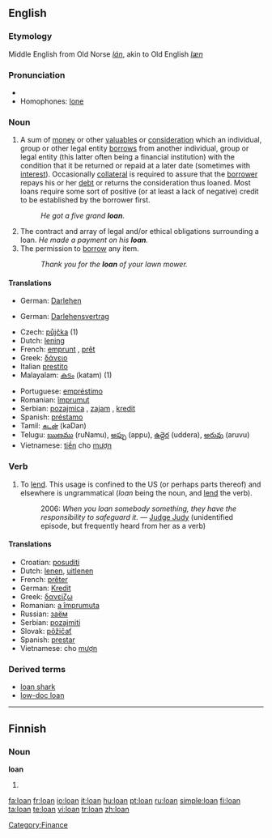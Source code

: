 {{see|loán|loạn}}
==English==

===Etymology===
Middle English from Old Norse ''[[lán]]'', akin to Old English ''[[læn]]''

===Pronunciation===
*{{audio|en-us-loan.ogg|Audio (US)}}
*Homophones: [[lone]]

===Noun===
{{en-noun}}

# A sum of [[money]] or other [[valuables]] or [[consideration]] which an individual, group or other legal entity [[borrow]]s from another individual, group or legal entity (this latter often being a financial institution) with the condition that it be returned or repaid at a later date (sometimes with [[interest]]). Occasionally [[collateral]] is required to assure that the [[borrower]] repays his or her [[debt]] or returns the consideration thus loaned. Most loans require some sort of positive (or at least a lack of negative) credit to be established by the borrower first.
#: ''He got a five grand '''loan'''.''
# The contract and array of legal and/or ethical obligations surrounding a loan. ''He made a payment on his '''loan'''.''
# The permission to [[borrow]] any item.
#:''Thank you for the '''loan''' of your lawn mower.''

====Translations====
{{trans-top|borrowed sum of money or other valuables}}
*German: [[Darlehen]] {{n}}
{{trans-mid}}
{{trans-bottom}}

{{trans-top|contract and array of legal and/or ethical obligations surrounding a loan}}
*German: [[Darlehensvertrag]] {{m}}
{{trans-mid}}
{{trans-bottom}}

{{trans-top|permission to borrow any item}}
{{trans-mid}}
{{trans-bottom}}

{{checktrans-top}}
*Czech: [[půjčka]] {{f}} (1)
*Dutch: [[lening]] {{f}}
*French: [[emprunt]] {{m}}, [[prêt]] {{m}}
*Greek: [[δάνειο]] {{n}}
*Italian [[prestito]] {{m}}
*Malayalam: [[കടം]] (katam) (1)
{{checktrans-mid}}
*Portuguese: [[empréstimo]] {{m}}
*Romanian: [[împrumut]] {{n}}
*Serbian: [[pozajmica]] {{f}}, [[zajam]] {{m}}, [[kredit]] {{m}}
*Spanish: [[préstamo]] {{m}}
*Tamil: [[கடன்]] (kaDan)
*Telugu: [[ఋణము]] (ruNamu), [[అప్పు]] (appu), [[ఉద్దెర]] (uddera), [[అరువు]] (aruvu)
*Vietnamese: [[tiền]] cho [[mượn]]
{{checktrans-bottom}}

===Verb===
{{en-verb|loans|loaning|loaned}}

# {{US}} To [[lend]].  This usage is confined to the US (or perhaps parts thereof) and elsewhere is ungrammatical (''loan'' being the noun, and [[lend]] the verb).
#: 2006: ''When you loan somebody something, they have the responsibility to safeguard it.'' &mdash; [[w:Judge Judy|Judge Judy]] (unidentified episode, but frequently heard from her as a verb)

====Translations====
*Croatian: [[posuditi]]
*Dutch: [[lenen]], [[uitlenen]]
*French: [[prêter]]
*German: [[Kredit]]
*Greek: [[δανείζω]]
*Romanian: [[a împrumuta]]
*Russian: [[заём]]
*Serbian: [[pozajmiti]]
*Slovak: [[pôžičať]]
*Spanish: [[prestar]]
*Vietnamese: cho [[mượn]]

===Derived terms===
*[[loan shark]]
*[[low-doc loan]]

[[Category:Finance]]
----
==Finnish==

===Noun===
'''loan'''

# {{fi-form of|loka|type=noun|case=genitive|pl=singular}}

[[fa:loan]]
[[fr:loan]]
[[io:loan]]
[[it:loan]]
[[hu:loan]]
[[pt:loan]]
[[ru:loan]]
[[simple:loan]]
[[fi:loan]]
[[ta:loan]]
[[te:loan]]
[[vi:loan]]
[[tr:loan]]
[[zh:loan]]